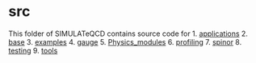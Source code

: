 =src=

This folder of SIMULATeQCD contains source code for 
1. [[applications]]
2. [[base]]
3. [[examples]]
4. [[gauge]]
5. [[Physics_modules]]
6. [[profiling]]
7. [[spinor]]
8. [[testing]]
9. [[tools]]

 
